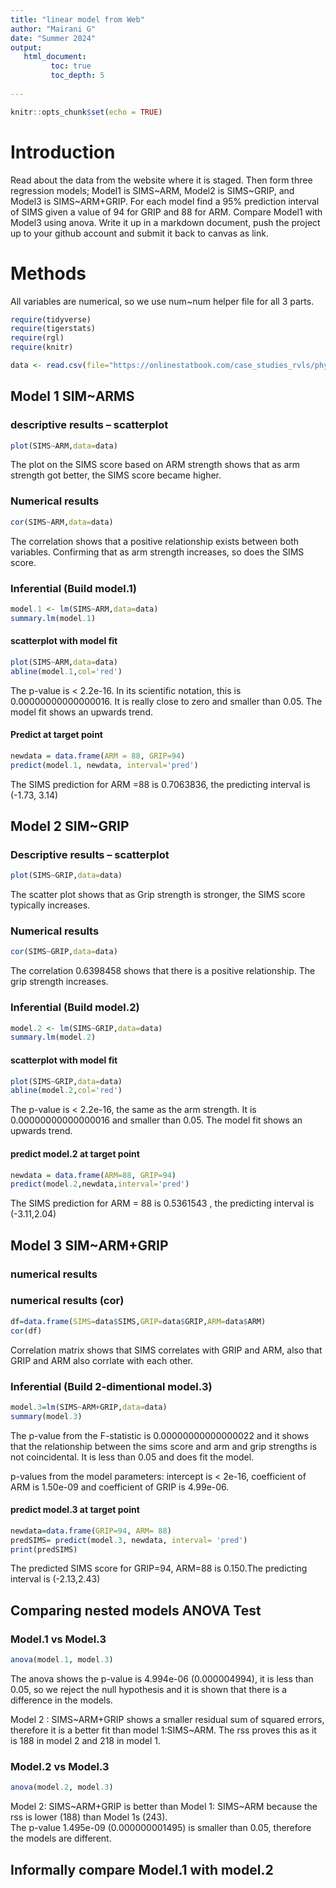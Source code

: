 ```yaml
---
title: "linear model from Web"
author: "Mairani G"
date: "Summer 2024"
output:
   html_document:
         toc: true
         toc_depth: 5
        
---
```


```r
knitr::opts_chunk$set(echo = TRUE)
```
# Introduction

Read about the data from the website where it is staged.  Then form three regression models; Model1 is SIMS~ARM, Model2 is SIMS~GRIP, and Model3 is SIMS~ARM+GRIP. For each model find a 95% prediction interval of SIMS given a value of 94  for GRIP and 88 for ARM. Compare Model1 with Model3 using anova. Write it up in a markdown document, push the project up to your github account and submit it back to canvas as link. 

# Methods
All variables are numerical, so we use num~num helper file for all 3 parts.  

```r
require(tidyverse)
require(tigerstats)
require(rgl)
require(knitr)

```

```r
data <- read.csv(file="https://onlinestatbook.com/case_studies_rvls/physical_strength/data.txt",sep="",header=TRUE)  

```

## Model 1 SIM~ARMS

### descriptive results -- scatterplot

```r
plot(SIMS~ARM,data=data)
```

The plot on the SIMS score based on ARM strength shows that as arm strength got better, the SIMS score became higher.  


### Numerical results

```r
cor(SIMS~ARM,data=data)
```
The correlation shows that a positive relationship exists between both variables. Confirming that as arm strength increases, so does the SIMS score.  

### Inferential  (Build model.1)

```r
model.1 <- lm(SIMS~ARM,data=data)
summary.lm(model.1)
```

#### scatterplot with model fit

```r
plot(SIMS~ARM,data=data)
abline(model.1,col='red')
```

The p-value is < 2.2e-16. In its scientific notation, this is 0.00000000000000016. It is really close to zero and smaller than 0.05. The model fit shows an upwards trend.   

#### Predict at target point

```r
newdata = data.frame(ARM = 88, GRIP=94)
predict(model.1, newdata, interval='pred')
```

The SIMS prediction for ARM =88 is 0.7063836, the predicting interval is (-1.73, 3.14)


## Model 2 SIM~GRIP

### Descriptive results -- scatterplot

```r
plot(SIMS~GRIP,data=data)
```

The scatter plot shows that as Grip strength is stronger, the SIMS score typically increases.  

### Numerical results 

```r
cor(SIMS~GRIP,data=data)
```
The correlation 0.6398458 shows that there is a positive relationship. The grip strength increases.   

### Inferential  (Build model.2)

```r
model.2 <- lm(SIMS~GRIP,data=data)
summary.lm(model.2)
```
#### scatterplot with model fit

```r
plot(SIMS~GRIP,data=data)
abline(model.2,col='red')
```

The p-value is < 2.2e-16, the same as the arm strength. It is 0.00000000000000016 and smaller than 0.05. The model fit shows an upwards trend.   

#### predict model.2 at target point
```r
newdata = data.frame(ARM=88, GRIP=94)
predict(model.2,newdata,interval='pred')
```
The SIMS prediction for ARM = 88 is 0.5361543 , the predicting interval is (-3.11,2.04)  


## Model 3 SIM~ARM+GRIP

### numerical results 

### numerical results (cor)
```r
df=data.frame(SIMS=data$SIMS,GRIP=data$GRIP,ARM=data$ARM)
cor(df)
```

Correlation matrix shows that SIMS correlates with GRIP and ARM, also that GRIP and ARM also corrlate with each other.  

### Inferential  (Build 2-dimentional model.3)

```r
model.3=lm(SIMS~ARM+GRIP,data=data)
summary(model.3)
```

The p-value from the F-statistic is 0.00000000000000022 and it shows that the relationship between the sims score and arm and grip strengths is not coincidental. It is less than 0.05 and does fit the model.

p-values from the model parameters: intercept is < 2e-16, coefficient of ARM is 1.50e-09 and coefficient of GRIP is 4.99e-06.  

#### predict model.3 at target point
  
```r
newdata=data.frame(GRIP=94, ARM= 88)
predSIMS= predict(model.3, newdata, interval= 'pred')
print(predSIMS)
```
The predicted SIMS score for GRIP=94, ARM=88 is 0.150.The predicting interval is (-2.13,2.43) 

## Comparing nested models ANOVA Test

### Model.1 vs Model.3

```r
anova(model.1, model.3)
```

The anova shows the p-value is 4.994e-06 (0.000004994), it is less than 0.05, so we reject the null hypothesis and it is shown that there is a difference in the models.  

Model 2 : SIMS~ARM+GRIP shows a smaller residual sum of squared errors, therefore it is a better fit than model 1:SIMS~ARM. The rss proves this as it is 188 in model 2 and 218 in model 1.  

### Model.2 vs Model.3

```r
anova(model.2, model.3)
```
Model 2: SIMS~ARM+GRIP is better than Model 1: SIMS~ARM because the rss is lower (188) than Model 1s (243).   
The p-value 1.495e-09 (0.000000001495) is smaller than 0.05, therefore the models are different.  

## Informally compare Model.1 with model.2

